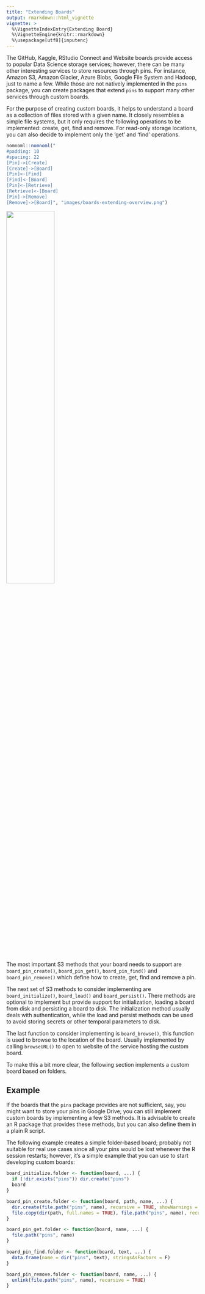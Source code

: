 ```yaml
---
title: "Extending Boards"
output: rmarkdown::html_vignette
vignette: >
  %\VignetteIndexEntry{Extending Board}
  %\VignetteEngine{knitr::rmarkdown}
  %\usepackage[utf8]{inputenc}
---
```


The GitHub, Kaggle, RStudio Connect and Website boards provide access to popular Data Science storage services; however, there can be many other interesting services to store resources through pins. For instance, Amazon S3, Amazon Glacier, Azure Blobs, Google File System and Hadoop, just to name a few. While those are not natively implemented in the `pins` package, you can create packages that extend `pins` to support many other services through custom boards.

For the purpose of creating custom boards, it helps to understand a board as a collection of files stored with a given name. It closely resembles a simple file systems, but it only requires the following operations to be implemented: create, get, find and remove. For read-only storage locations, you can also decide to implement only the 'get' and 'find' operations.

```r
nomnoml::nomnoml("
#padding: 10
#spacing: 22
[Pin]->[Create]
[Create]->[Board]
[Pin]<-[Find]
[Find]<-[Board]
[Pin]<-[Retrieve]
[Retrieve]<-[Board]
[Pin]->[Remove]
[Remove]->[Board]", "images/boards-extending-overview.png")
```
![](images/boards-extending-overview.png){width=50%}

The most important S3 methods that your board needs to support are `board_pin_create()`, `board_pin_get()`, `board_pin_find()` and `board_pin_remove()` which define how to create, get, find and remove a pin.

The next set of S3 methods to consider implementing are `board_initialize()`, `board_load()` and `board_persist()`. There methods are optional to implement but provide support for initialization, loading a board from disk and persisting a board to disk. The initialization method usually deals with authentication, while the load and persist methods can be used to avoid storing secrets or other temporal parameters to disk.

The last function to consider implementing is `board_browse()`, this function is used to browse to the location of the board. Usually implemented by calling `browseURL()` to open to website of the service hosting the custom board.

To make this a bit more clear, the following section implements a custom board based on folders.

## Example

If the boards that the `pins` package provides are not sufficient, say, you might want to store your pins in Google Drive; you can still implement custom boards by implementing a few S3 methods. It is advisable to create an R package that provides these methods, but you can also define them in a plain R script.

The following example creates a simple folder-based board; probably not suitable for real use cases since all your pins would be lost whenever the R session restarts; however, it's a simple example that you can use to start developing custom boards:

```r
board_initialize.folder <- function(board, ...) {
  if (!dir.exists("pins")) dir.create("pins")
  board
}

board_pin_create.folder <- function(board, path, name, ...) {
  dir.create(file.path("pins", name), recursive = TRUE, showWarnings = FALSE)
  file.copy(dir(path, full.names = TRUE), file.path("pins", name), recursive = TRUE)
}

board_pin_get.folder <- function(board, name, ...) {
  file.path("pins", name)
}

board_pin_find.folder <- function(board, text, ...) {
  data.frame(name = dir("pins", text), stringsAsFactors = F)
}

board_pin_remove.folder <- function(board, name, ...) {
  unlink(file.path("pins", name), recursive = TRUE)
}
```
